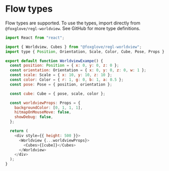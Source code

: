 
# Flow types

Flow types are supported. To use the types, import directly from `@foxglove/regl-worldview`. <GithubLink shouldPrefixLogo href="https://github.com/foxglove/regl-worldview/blob/main/src/types/index.js"> See GitHub for more type definitions.</GithubLink>

```js
import React from "react";

import { Worldview, Cubes } from "@foxglove/regl-worldview";
import type { Position, Orientation, Scale, Color, Cube, Pose, Props } from "@foxglove/regl-worldview";

export default function WorldviewExampe() {
  const position: Position = { x: 0, y: 0, z: 0 };
  const orientation: Orientation = { x: 0, y: 0, z: 0, w: 1 };
  const scale: Scale = { x: 10, y: 10, z: 10 };
  const color: Color = { r: 1, g: 0, b: 1, a: 0.5 };
  const pose: Pose = { position, orientation };

  const cube: Cube = { pose, scale, color };

  const worldviewProps: Props = {
    backgroundColor: [0, 1, 1, 1],
    hitmapOnMouseMove: false,
    showDebug: false,
  };

  return (
    <div style={{ height: 500 }}>
      <Worldview {...worldviewProps}>
        <Cubes>{[cube]}</Cubes>
      </Worldview>
    </div>
  );
}
```
